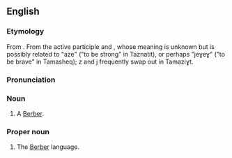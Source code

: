{{also|amazigh}}
==English==

===Etymology===
From {{etyl|tzm|en}} {{m|tzm|ⴰⵎⴰⵣⵉⵖ}}. From the active participle {{m|tzm|ⴰⵎ}} and {{m|tzm|ⴰⵣⵉⵖ}}, whose meaning is unknown but is possibly related to "aze" ("to be strong" in Taznatit), or perhaps "jeɣeɣ" ("to be brave" in Tamasheq); z and j frequently swap out in Tamaziɣt.

===Pronunciation===
{{rfp|lang=en}}

===Noun===
{{en-noun}}

# A [[Berber]].

===Proper noun===
{{en-proper noun}}

# The [[Berber]] language.